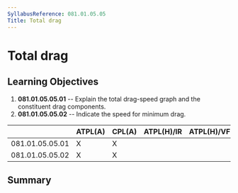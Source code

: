 ```yaml
---
SyllabusReference: 081.01.05.05
Title: Total drag
---
```


# Total drag

## Learning Objectives

1.  **081.01.05.05.01** -- Explain the total drag-speed graph and the
    constituent drag components.
2.  **081.01.05.05.02** -- Indicate the speed for minimum drag.

|                 | ATPL(A) | CPL(A) | ATPL(H)/IR | ATPL(H)/VFR | CPL(H) | IR  | CBIR(A) |
| --------------- | ------- | ------ | ---------- | ----------- | ------ | --- | ------- |
| 081.01.05.05.01 | X       | X      |            |             |        |     |         |
| 081.01.05.05.02 | X       | X      |            |             |        |     |         |

## Summary
